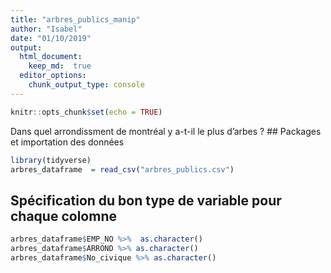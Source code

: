 ```yaml
---
title: "arbres_publics_manip"
author: "Isabel"
date: "01/10/2019"
output:
  html_document:
    keep_md:  true
  editor_options:
    chunk_output_type: console
---
```


```r
knitr::opts_chunk$set(echo = TRUE)
```

Dans quel arrondissment de montréal y a-t-il le plus d'arbes ?
## Packages et importation des données

```r
library(tidyverse)
arbres_dataframe  = read_csv("arbres_publics.csv")
```

## Spécification du bon type de variable pour chaque colomne

```r
arbres_dataframe$EMP_NO %>%  as.character()
arbres_dataframe$ARROND %>% as.character()
arbres_dataframe$No_civique %>% as.character()
```

## 


